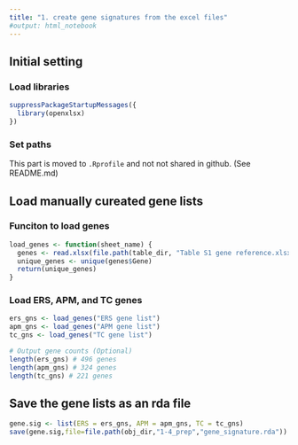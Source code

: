```yaml
---
title: "1. create gene signatures from the excel files"
#output: html_notebook
---
```


## Initial setting
### Load libraries
```r
suppressPackageStartupMessages({
  library(openxlsx)
})
```

### Set paths
This part is moved to  `.Rprofile` and not not shared in github. (See README.md)

## Load manually cureated gene lists
### Funciton to load genes
```r
load_genes <- function(sheet_name) {
  genes <- read.xlsx(file.path(table_dir, "Table S1 gene reference.xlsx"), sheet = sheet_name)
  unique_genes <- unique(genes$Gene)
  return(unique_genes)
}
```

### Load ERS, APM, and TC genes
```r
ers_gns <- load_genes("ERS gene list")
apm_gns <- load_genes("APM gene list")
tc_gns <- load_genes("TC gene list")

# Output gene counts (Optional)
length(ers_gns) # 496 genes
length(apm_gns) # 324 genes
length(tc_gns) # 221 genes
```


## Save the gene lists as an rda file
```r
gene.sig <- list(ERS = ers_gns, APM = apm_gns, TC = tc_gns)
save(gene.sig,file=file.path(obj_dir,"1-4_prep","gene_signature.rda"))
```




